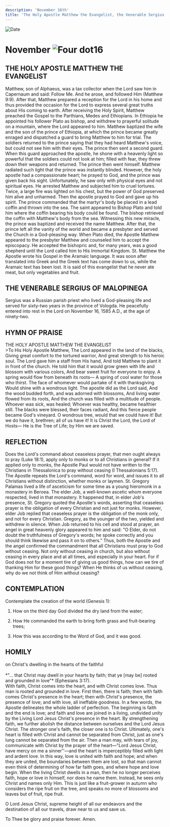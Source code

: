 ```yaml
---
description: 'November 16th'
title: 'The Holy Apostle Matthew the Evangelist, the Venerable Sergius of Malopinega'
---
```


<CustomPaginator />
<RunningHead />

<Image src="/title-imprint.png" height={68} width={50} alt="Date" className="title-imprint"/>

# <div id="date">November <Image className="four-dot" src="/four-dot.png" height={15} width={15} alt="Four dot" />16</div>

## THE HOLY APOSTLE MATTHEW THE EVANGELIST

Matthew, son of Alphaeus, was a tax collector when the Lord saw him in Capernaum and said: Follow Me. And he arose, and followed Him (Matthew 9:9). After that, Matthew prepared a reception for the Lord in his home and thus provided the occasion for the Lord to express several great truths about His coming to earth. After receiving the Holy Spirit, Matthew preached the Gospel to the Parthians, Medes and Ethiopians. In Ethiopia he appointed his follower Plato as bishop, and withdrew to prayerful solitude on a mountain, where the Lord appeared to him. Matthew baptized the wife and the son of the prince of Ethiopia, at which the prince became greatly enraged and dispatched a guard to bring Matthew to him for trial. The soldiers returned to the prince saying that they had heard Matthew's voice, but could not see him with their eyes. The prince then sent a second guard. When this guard approached the apostle, he shone with a heavenly light so powerful that the soldiers could not look at him; filled with fear, they threw down their weapons and returned. The prince then went himself. Matthew radiated such light that the prince was instantly blinded. However, the holy apostle had a compassionate heart; he prayed to God, and the prince was given back his sight. Unfortunately, he saw only with physical eyes and not spiritual eyes. He arrested Matthew and subjected him to cruel tortures. Twice, a large fire was lighted on his chest, but the power of God preserved him alive and unharmed. Then the apostle prayed to God and gave up his spirit. The prince commanded that the martyr's body be placed in a lead coffin and thrown into the sea. The saint appeared to Bishop Plato and told him where the coffin bearing his body could be found. The bishop retrieved the coffin with Matthew's body from the sea. Witnessing this new miracle, the prince was baptized and received the name Matthew. After that, the prince left all the vanity of the world and became a presbyter and served the Church in a God-pleasing way. When Plato died, the Apostle Matthew appeared to the presbyter Matthew and counseled him to accept the episcopacy. He accepted the bishopric and, for many years, was a good shepherd until the Lord called him to His Immortal Kingdom. St. Matthew the Apostle wrote his Gospel in the Aramaic language. It was soon after translated into Greek and the Greek text has come down to us, while the Aramaic text has been lost. It is said of this evangelist that he never ate meat, but only vegetables and fruit.

## THE VENERABLE SERGIUS OF MALOPINEGA

Sergius was a Russian parish priest who lived a God-pleasing life and served for sixty-two years in the province of Vologda. He peacefully entered into rest in the Lord on November 16, 1585 A.D., at the age of ninety-two.


## HYMN OF PRAISE
<div style={{textAlign:'center', color:'crimson', fontWeight:'bold'}}>
THE HOLY APOSTLE MATTHEW THE EVANGELIST
</div>
>To His Holy Apostle Matthew,  
The Lord appeared in the land of the blacks,  
Giving great comfort to the tortured warrior,  
And great strength to his heroic soul.  
The Lord gave him a staff from His hand,  
And told Matthew to plant it in front of the church.  
He told him that it would grow green with life and blossom with various colors,  
And bear sweet fruit for everyone to enjoy.  
A spring would flow from beneath its roots—  
A spring of cool water for those who thirst.  
The face of whomever would partake of it with thanksgiving  
Would shine with a wondrous light.  
The apostle did as the Lord said,  
And the wood budded forth, and was adorned with blossoms,  
And living water flowed from its roots,  
And the church was filled with a multitude of people.  
Whoever was sick, was healed;  
Whoever was healthy, became healthier still.  
The blacks were blessed, their faces radiant,  
And this fierce people became God's vineyard.  
O wondrous tree, would that we could have it!  
But we do have it, brethren; all of us have it!  
It is Christ the Lord, the Lord of Hosts—  
He is the Tree of Life; by Him we are saved.  


## REFLECTION

Does the Lord's command about ceaseless prayer, that men ought always to pray (Luke 18:1), apply only to monks or to all Christians in general? If it applied only to monks, the Apostle Paul would not have written to the Christians in Thessalonica to pray without ceasing (I Thessalonians 5:17). The Apostle repeats the Lord's command, word for word, and issues it to all Christians without distinction, whether monks or laymen. St. Gregory Palamas lived a life of asceticism for some time as a young hieromonk in a monastery in Beroea. The elder Job, a well-known ascetic whom everyone respected, lived in that monastery. It happened that, in elder Job's presence, St. Gregory quoted the Apostle's words, asserting that ceaseless prayer is the obligation of every Christian and not just for monks. However, elder Job replied that ceaseless prayer is the obligation of the monk only, and not for every Christian. Gregory, as the younger of the two, yielded and withdrew in silence. When Job returned to his cell and stood at prayer, an angel in great heavenly glory appeared to him and said: "O Elder, do not doubt the truthfulness of Gregory's words; he spoke correctly and you should think likewise and pass it on to others." Thus, both the Apostle and the angel confirmed the commandment that all Christians must pray to God without ceasing. Not only without ceasing in church, but also without ceasing in every place and at all times, and especially in your heart. For if God does not for a moment tire of giving us good things, how can we tire of thanking Him for these good things? When He thinks of us without ceasing, why do we not think of Him without ceasing?


## CONTEMPLATION

Contemplate the creation of the world (Genesis 1):

1. How on the third day God divided the dry land from the water;

2. How He commanded the earth to bring forth grass and fruit-bearing trees;

3. How this was according to the Word of God, and it was good.


## HOMILY
<div style={{textAlign:'center', color:'crimson', fontWeight:'bold'}}>
on Christ's dwelling in the hearts of the faithful
</div>
<br />
<div style={{textAlign:'right'}}>
*"… that Christ may dwell in your hearts by faith; that ye [may be] rooted and grounded in love"* (Ephesians 3:17).
</div>
With faith, Christ comes into the heart, and with Christ comes love. Thus man is rooted and grounded in love. First then, there is faith; then with faith comes Christ's presence in the heart; then with Christ's presence, the presence of love; and with love, all ineffable goodness. In a few words, the Apostle delineates the whole ladder of perfection. The beginning is faith and the end is love; and faith and love are joined in a living, undivided unity by the Living Lord Jesus Christ's presence in the heart. By strengthening faith, we further abolish the distance between ourselves and the Lord Jesus Christ. The stronger one's faith, the closer one is to Christ. Ultimately, one's heart is filled with Christ and cannot be separated from Christ, just as one's lung cannot be separated from the air. Then a man may, with tears of joy, communicate with Christ by the prayer of the heart—"Lord Jesus Christ, have mercy on me a sinner''—and the heart is imperceptibly filled with light and ardent love. In this way, love is united with faith and hope; and when they are united, the boundaries between them are lost, so that man cannot even think of determining of how far faith goes, and where hope and love begin. When the living Christ dwells in a man, then he no longer perceives faith, hope or love in himself, nor does he name them. Instead, he sees only Christ and names only Him. This is just like a fruit-grower in autumn who considers the ripe fruit on the tree, and speaks no more of blossoms and leaves but of fruit, ripe fruit.

O Lord Jesus Christ, supreme height of all our endeavors and the destination of all our travels, draw near to us and save us.

To Thee be glory and praise forever. Amen.